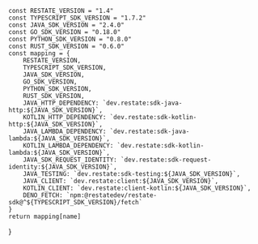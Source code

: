     const RESTATE_VERSION = "1.4"
    const TYPESCRIPT_SDK_VERSION = "1.7.2"
    const JAVA_SDK_VERSION = "2.4.0"
    const GO_SDK_VERSION = "0.18.0"
    const PYTHON_SDK_VERSION = "0.8.0"
    const RUST_SDK_VERSION = "0.6.0"
    const mapping = {
        RESTATE_VERSION,
        TYPESCRIPT_SDK_VERSION,
        JAVA_SDK_VERSION,
        GO_SDK_VERSION,
        PYTHON_SDK_VERSION,
        RUST_SDK_VERSION,
        JAVA_HTTP_DEPENDENCY: `dev.restate:sdk-java-http:${JAVA_SDK_VERSION}`,
        KOTLIN_HTTP_DEPENDENCY: `dev.restate:sdk-kotlin-http:${JAVA_SDK_VERSION}`,
        JAVA_LAMBDA_DEPENDENCY: `dev.restate:sdk-java-lambda:${JAVA_SDK_VERSION}`,
        KOTLIN_LAMBDA_DEPENDENCY: `dev.restate:sdk-kotlin-lambda:${JAVA_SDK_VERSION}`,
        JAVA_SDK_REQUEST_IDENTITY: `dev.restate:sdk-request-identity:${JAVA_SDK_VERSION}`,
        JAVA_TESTING: `dev.restate:sdk-testing:${JAVA_SDK_VERSION}`,
        JAVA_CLIENT: `dev.restate:client:${JAVA_SDK_VERSION}`,
        KOTLIN_CLIENT: `dev.restate:client-kotlin:${JAVA_SDK_VERSION}`,
        DENO_FETCH: `npm:@restatedev/restate-sdk@^${TYPESCRIPT_SDK_VERSION}/fetch`
    }
    return mapping[name]
}